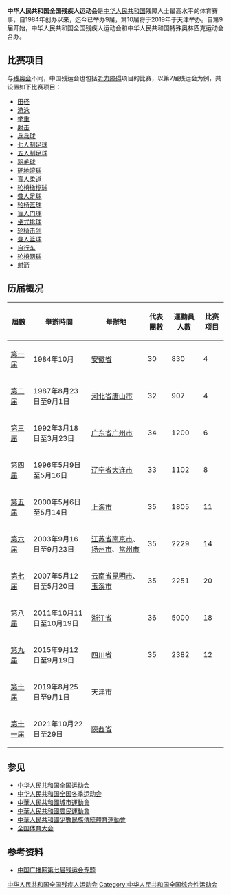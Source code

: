 '''中华人民共和国全国残疾人运动会'''是[[中华人民共和国|中华人民共和国]]残障人士最高水平的体育赛事，自1984年创办以来，迄今已举办9届，第10届将于2019年于天津举办。自第9届开始，中华人民共和国全国残疾人运动会和中华人民共和国特殊奥林匹克运动会合办。

== 比赛项目 ==
与[[残奥会|残奥会]]不同，中国残运会也包括[[听力障碍|听力障碍]]项目的比赛，以第7届残运会为例，共设置如下比赛项目：
*[[田径|田径]]
*[[游泳|游泳]]
*[[举重|举重]]
*[[射击|射击]]
*[[乒乓球|乒乓球]]
*[[7人制(脑瘫)足球|七人制足球]]
*[[5人制(盲人)足球|五人制足球]]
*[[羽毛球|羽毛球]]
*[[硬地滚球|硬地滚球]]
*[[盲人柔道|盲人柔道]]
*[[轮椅橄榄球|轮椅橄榄球]]
*[[聋人足球|聋人足球]]
*[[轮椅篮球|轮椅篮球]]
*[[盲人门球|盲人门球]]
*[[坐式排球|坐式排球]]
*[[轮椅击剑|轮椅击剑]]
*[[聋人篮球|聋人篮球]]
*[[自行车|自行车]]
*[[轮椅网球|轮椅网球]]
*[[射箭_(残运会)|射箭]]

== 历届概况 ==
{{Location map+|China|width=480|float=none}
 |alt = 歷屆全國残疾人運動會舉辦地點
 |caption = 歷屆全國残疾人運動會舉辦地點
 |places =
  {{Location map~ |China
   |label = [[上海市|第5屆]]
   |position = right
   |background = transparent
    |lat_deg = 31.17
    |lon_deg = 121.48 }}
  {{Location map~ |China
   |label = [[廣州市|第3屆]]
   |background = transparent
    |lat_deg = 23.13
    |lon_deg = 113.26 }}
  {{Location map~ |China
   |label = [[天津市|第10屆]]
   |position =right
   |background = transparent
    |lat_deg = 39.17
    |lon_deg = 117.17 }}
}}
{| class="wikitable"
!屆數||舉辦時間||舉辦地||代表團數||運動員人數||比赛项目
|-
|[[中华人民共和国第一届残疾人运动会|第一届]]||1984年10月||[[安徽省|安徽省]]||30||830||4
|-
|[[中华人民共和国第二届残疾人运动会|第二届]]||1987年8月23日至9月1日||[[河北省|河北省]][[唐山市|唐山市]]||32||907||4
|-
|[[中华人民共和国第三届残疾人运动会|第三届]]||1992年3月18日至3月23日||[[广东省|广东省]][[广州市|广州市]]||34||1200||6
|-
|[[中华人民共和国第四届残疾人运动会|第四届]]||1996年5月9日至5月16日||[[辽宁省|辽宁省]][[大连市|大连市]]||33||1102||8
|-
|[[中华人民共和国第五届残疾人运动会|第五届]]||2000年5月6日至5月14日||[[上海市|上海市]]||35||1805||11
|-
|[[中华人民共和国第六届残疾人运动会|第六届]]||2003年9月16日至9月23日||[[江苏省|江苏省]][[南京市|南京市]]、[[扬州市|扬州市]]、[[常州市|常州市]]||35||2229||14
|-
|[[中华人民共和国第七届残疾人运动会|第七届]]||2007年5月12日至5月20日||[[云南省|云南省]][[昆明市|昆明市]]、[[玉溪市|玉溪市]]||35||2251||20
|-
|[[中华人民共和国第八届残疾人运动会|第八届]]||2011年10月11日至10月19日||[[浙江省|浙江省]]||36||5000||18
|-
|[[中华人民共和国第九届残疾人运动会暨第六届特殊奥林匹克运动会|第九届]]||2015年9月12日至9月19日||[[四川省|四川省]]||35||2382||12
|-
|[[中华人民共和国第十届残疾人运动会暨第七届特殊奥林匹克运动会|第十届]]||2019年8月25日至9月1日||[[天津市|天津市]]|| || || 
|-
|[[中华人民共和国第十一届残疾人运动会暨第八届特殊奥林匹克运动会|第十一届]]||2021年10月22日至29日||[[陝西省|陝西省]]|| || || 
|}

== 参见 ==
*[[中华人民共和国全国运动会|中华人民共和国全国运动会]]
*[[中华人民共和国全国冬季运动会|中华人民共和国全国冬季运动会]]
*[[中華人民共和國城市運動會|中華人民共和國城市運動會]]
*[[中華人民共和國農民運動會|中華人民共和國農民運動會]]
*[[中華人民共和國少數民族傳統體育運動會|中華人民共和國少數民族傳統體育運動會]]
*[[全国体育大会|全国体育大会]]

== 参考资料 ==
*[http://www.cnr.cn/sports/tyzt/2007cyh/ 中国广播网第七届残运会专题]{{Wayback|url=http://www.cnr.cn/sports/tyzt/2007cyh/ |date=20160308235921 }}

[[Category:中华人民共和国全国残疾人运动会|]]
[[Category:中华人民共和国全国综合性运动会|Category:中华人民共和国全国综合性运动会]]